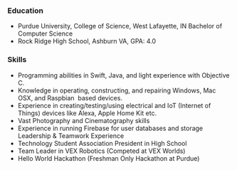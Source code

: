 ### Education 
* Purdue University, College of Science, West Lafayette, IN Bachelor of Computer Science 
* Rock Ridge High School, Ashburn VA, GPA: 4.0 
### Skills 
* Programming abilities in Swift, Java, and light experience with Objective C.
* Knowledge in operating, constructing, and repairing Windows, Mac OSX, and Raspbian  based devices.
* Experience in creating/testing/using electrical and IoT (Internet of Things) devices like Alexa, Apple Home Kit etc. 
* Vast Photography and Cinematography skills
* Experience in running Firebase for user databases and storage  Leadership & Teamwork Experience
* Technology Student Association President in High School
* Team Leader in VEX Robotics (Competed at VEX Worlds)
* Hello World Hackathon (Freshman Only Hackathon at Purdue)
